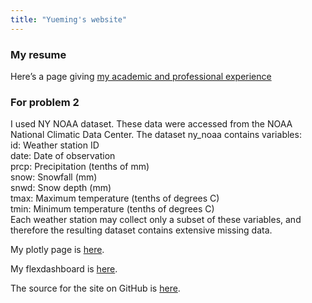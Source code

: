 ```yaml
---
title: "Yueming's website"
---
```


### My resume

Here's a page giving [my academic and professional experience](resume.html)

### For problem 2

I used NY NOAA dataset. These data were accessed from the NOAA National Climatic Data Center. The dataset ny_noaa contains variables:  
id: Weather station ID  
date: Date of observation  
prcp: Precipitation (tenths of mm)  
snow: Snowfall (mm)  
snwd: Snow depth (mm)  
tmax: Maximum temperature (tenths of degrees C)  
tmin: Minimum temperature (tenths of degrees C)  
Each weather station may collect only a subset of these variables, and therefore the resulting dataset contains extensive missing data.

My plotly page is [here](plotly.html).

My flexdashboard is [here](dashboard_template.html).

The source for the site on GitHub is [here](https://github.com/yuemingkou/yk2826.github.io).